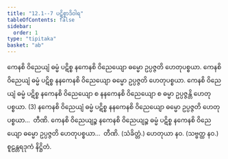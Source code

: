 ```yaml
---
title: "12.1--7 ပဋိစ္စာဒိဝါရ"
tableOfContents: false
sidebar:
  order: 1
type: "tipitaka"
basket: "ab"
---
```



<DynamicBreadcrumb />

<Division number="15">

<Paragraph number="47">
ကေနစိ ဝိညေယျံ ဓမ္မံ ပဋိစ္စ နကေနစိ ဝိညေယျော ဓမ္မော ဥပ္ပဇ္ဇတိ ဟေတုပစ္စယာ. ကေနစိ ဝိညေယျံ ဓမ္မံ ပဋိစ္စ နနကေနစိ ဝိညေယျော ဓမ္မော ဥပ္ပဇ္ဇတိ ဟေတုပစ္စယာ. ကေနစိ ဝိညေယျံ ဓမ္မံ ပဋိစ္စ နကေနစိ ဝိညေယျော စ နနကေနစိ ဝိညေယျော စ ဓမ္မာ ဥပ္ပဇ္ဇန္တိ ဟေတုပစ္စယာ. (3)
</Paragraph>

<Paragraph number="48">
နကေနစိ ဝိညေယျံ ဓမ္မံ ပဋိစ္စ နနကေနစိ ဝိညေယျော ဓမ္မော ဥပ္ပဇ္ဇတိ ဟေတုပစ္စယာ…  တီဏိ.
</Paragraph>

<Paragraph number="49">
ကေနစိ ဝိညေယျဉ္စ နကေနစိ ဝိညေယျဉ္စ ဓမ္မံ ပဋိစ္စ နကေနစိ ဝိညေယျော ဓမ္မော ဥပ္ပဇ္ဇတိ ဟေတုပစ္စယာ…  တီဏိ. (သံခိတ္တံ.)
</Paragraph>

<Paragraph number="50">
ဟေတုယာ နဝ. (သဗ္ဗတ္ထ နဝ.)

</Paragraph>
</Division>

<Paragraph number="51" type="center">
စူဠန္တရဒုကံ နိဋ္ဌိတံ.
</Paragraph>